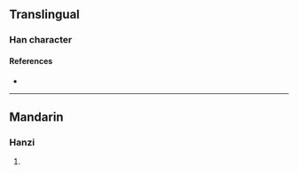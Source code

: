 {{character info/new}}
==Translingual==

===Han character===
{{Han char|rn=96|rad=玉|as=11|sn=15|four=|canj=MGWJC|ids=⿰𤣩貫}}

====References====
* {{Han ref|kx=0740.140|dkj=21183|dj=1150.080|hdz=21136.070|uh=747B|ud=29819}}

----

==Mandarin==

===Hanzi===
{{cmn-hanzi|pin=[[kūn]] ([[kun1]])|wg=k'un<sup>1</sup>}}

# {{rfdef|cmn|sort=玉11}}